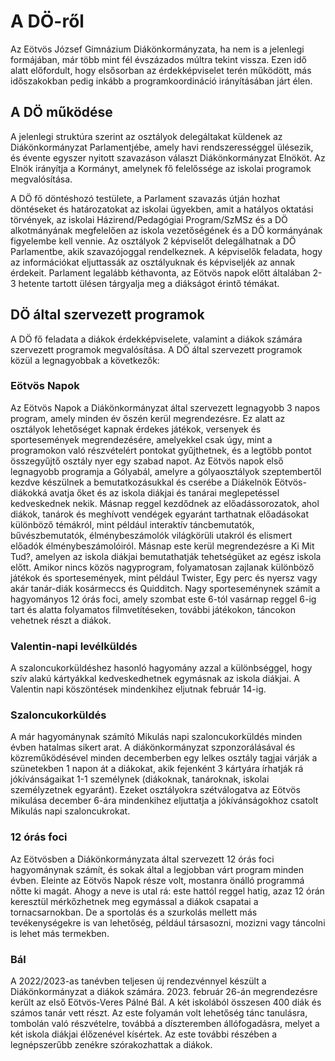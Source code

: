 # A DÖ-ről

Az Eötvös József Gimnázium Diákönkormányzata, ha nem is a jelenlegi formájában, már több mint fél évszázados múltra tekint vissza. Ezen idő alatt előfordult, hogy elsősorban az érdekképviselet terén működött, más időszakokban pedig inkább a programkoordináció irányításában járt élen.

## A DÖ működése

A jelenlegi struktúra szerint az osztályok delegáltakat küldenek az Diákönkormányzat Parlamentjébe, amely havi rendszerességgel ülésezik, és évente egyszer nyitott szavazáson választ Diákönkormányzat Elnököt. Az Elnök irányítja a Kormányt, amelynek fő felelőssége az iskolai programok megvalósítása.

A DÖ fő döntéshozó testülete, a Parlament szavazás útján hozhat döntéseket és határozatokat az iskolai ügyekben, amit a hatályos oktatási törvények, az iskolai Házirend/Pedagógiai Program/SzMSz és a DÖ alkotmányának megfelelően az iskola vezetőségének és a DÖ kormányának figyelembe kell vennie.
Az osztályok 2 képviselőt delegálhatnak a DÖ Parlamentbe, akik szavazójoggal rendelkeznek. A képviselők feladata, hogy az információkat eljuttassák az osztályuknak és képviseljék az annak érdekeit.
Parlament legalább kéthavonta, az Eötvös napok előtt általában 2-3 hetente tartott ülésen tárgyalja meg a diákságot érintő témákat.

## DÖ által szervezett programok

A DÖ fő feladata a diákok érdekképviselete, valamint a diákok számára szervezett programok megvalósítása. A DÖ által szervezett programok közül a legnagyobbak a következők:

### Eötvös Napok

Az Eötvös Napok a Diákönkormányzat által szervezett legnagyobb 3 napos program, amely minden év őszén kerül megrendezésre. Ez alatt az osztályok lehetőséget kapnak érdekes játékok, versenyek és sportesemények megrendezésére, amelyekkel csak úgy, mint a programokon való részvételért pontokat gyűjthetnek, és a legtöbb pontot összegyűjtő osztály nyer egy szabad napot. Az Eötvös napok első legnagyobb programja a Gólyabál, amelyre a gólyaosztályok szeptembertől kezdve készülnek a bemutatkozásukkal és cserébe a Diákelnök Eötvös-diákokká avatja őket és az iskola diákjai és tanárai meglepetéssel kedveskednek nekik. Másnap reggel kezdődnek az előadássorozatok, ahol diákok, tanárok és meghívott vendégek egyaránt tarthatnak előadásokat különböző témákról, mint például interaktív táncbemutatók, bűvészbemutatók, élménybeszámolók világkörüli utakról és elismert előadók élménybeszámolóiról. Másnap este kerül megrendezésre a Ki Mit Tud?, amelyen az iskola diákjai bemutathatják tehetségüket az egész iskola előtt. Amikor nincs közös nagyprogram, folyamatosan zajlanak különböző játékok és sportesemények, mint például Twister, Egy perc és nyersz vagy akár tanár-diák kosármeccs és Quidditch. Nagy sporteseménynek számít a hagyományos 12 órás foci, amely szombat este 6-tól vasárnap reggel 6-ig tart és alatta folyamatos filmvetítéseken, további játékokon, táncokon vehetnek részt a diákok.

### Valentin-napi levélküldés

A szaloncukorküldéshez hasonló hagyomány azzal a különbséggel, hogy szív alakú kártyákkal kedveskedhetnek egymásnak az iskola diákjai. A Valentin napi köszöntések mindenkihez eljutnak február 14-ig.

### Szaloncukorküldés

A már hagyománynak számító Mikulás napi szaloncukorküldés minden évben hatalmas sikert arat. A diákönkormányzat szponzorálásával és közreműködésével minden decemberben egy lelkes osztály tagjai várják a szünetekben 1 napon át a diákokat, akik fejenként 3 kártyára írhatják rá jókívánságaikat 1-1 személynek (diákoknak, tanároknak, iskolai személyzetnek egyaránt). Ezeket osztályokra szétválogatva az Eötvös mikulása december 6-ára mindenkihez eljuttatja a jókívánságokhoz csatolt Mikulás napi szaloncukrokat.

### 12 órás foci

Az Eötvösben a Diákönkormányzata által szervezett 12 órás foci hagyománynak számít, és sokak által a legjobban várt program minden évben. Eleinte az Eötvös Napok része volt, mostanra önálló programmá nőtte ki magát. Ahogy a neve is utal rá: este hattól reggel hatig, azaz 12 órán keresztül mérkőzhetnek meg egymással a diákok csapatai a tornacsarnokban. De a sportolás és a szurkolás mellett más tevékenységekre is van lehetőség, például társasozni, mozizni vagy táncolni is lehet más termekben.

### Bál

A 2022/2023-as tanévben teljesen új rendezvénnyel készült a Diákönkormányzat a diákok számára. 2023. február 26-án megrendezésre került az első Eötvös-Veres Pálné Bál. A két iskolából összesen 400 diák és számos tanár vett részt. Az este folyamán volt lehetőség tánc tanulásra, tombolán való részvételre, továbbá a díszteremben állófogadásra, melyet a két iskola diákjai élőzenével kísértek. Az este további részében a legnépszerűbb zenékre szórakozhattak a diákok.
